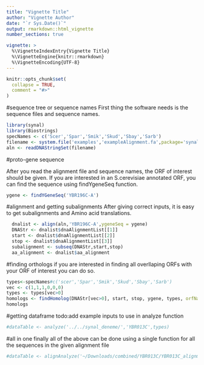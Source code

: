 ```yaml
---
title: "Vignette Title"
author: "Vignette Author"
date: "`r Sys.Date()`"
output: rmarkdown::html_vignette
number_sections: true

vignette: >
  %\VignetteIndexEntry{Vignette Title}
  %\VignetteEngine{knitr::rmarkdown}
  %\VignetteEncoding{UTF-8}
---
```


```r
knitr::opts_chunk$set(
  collapse = TRUE,
  comment = "#>"
)
```

#sequence tree or sequence names
First thing the software needs is the sequence files and sequence names. 
```r
library(synal)
library(Biostrings)
specNames <- c('Scer','Spar','Smik','Skud','Sbay','Sarb')
filename <- system.file('examples','exampleAlignment.fa',package='synal')
aln <- readDNAStringSet(filename)

```


#proto-gene sequence

After you read the alignment file and sequence names, the ORF of interest should be given. If you are interested in an S.cerevisiae annotated ORF, you can find the sequence using findYgeneSeq function.
```r

ygene <- findYGeneSeq('YBR196C-A')
```

#alignment and getting subalignments
After giving correct inputs, it is easy to get subalignments and Amino acid translations.

```r
  dnalist <- align(aln,'YBR196C-A',ygeneSeq = ygene)
  DNAStr <- dnalist$dnaAlignmentList[[1]]
  start <- dnalist$dnaAlignmentList[[2]]
  stop <- dnalist$dnaAlignmentList[[3]]
  subalignment <- subseq(DNAStr,start,stop)
  aa_alignment <- dnalist$aa_alignment
```

#finding orthologs
if you are interested in finding all overllaping ORFs with your ORF of interest you can do so.
```r
types<-specNames#c('scer','Spar','Smik','Skud','Sbay','Sarb')
vec <- c(1,1,1,0,0,0)
types <- types[vec>0]
homologs <- findHomolog(DNAStr[vec>0], start, stop, ygene, types, orfName = 'YBR196C-A')
homologs
```

#getting dataframe
todo:add example inputs to use in analyze function
```r
#dataTable <- analyze('../../synal_deneme/','YBR013C',types)
```

#all in one
finally all of the above can be done using a single function for all the sequences in the given alignment file

```r
#dataTable <- alignAnalyze('~/Downloads/combined/YBR013C/YBR013C_alignment.fa','YBR013C',outputDirectory = '../../synal_deneme/',specNames = specNames)
```
